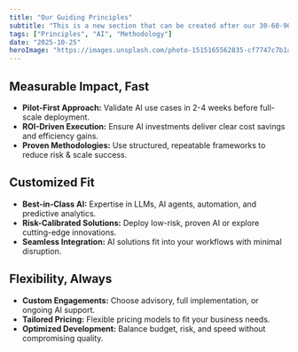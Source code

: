 ```yaml
---
title: "Our Guiding Principles"
subtitle: "This is a new section that can be created after our 30-60-90 day methodology."
tags: ["Principles", "AI", "Methodology"]
date: "2025-10-25"
heroImage: "https://images.unsplash.com/photo-1515165562835-cf7747c7b1a7?auto=format&fit=crop&w=1400&q=80"
---
```


## Measurable Impact, Fast
- **Pilot-First Approach:** Validate AI use cases in 2-4 weeks before full-scale deployment.
- **ROI-Driven Execution:** Ensure AI investments deliver clear cost savings and efficiency gains.
- **Proven Methodologies:** Use structured, repeatable frameworks to reduce risk & scale success.

## Customized Fit
- **Best-in-Class AI:** Expertise in LLMs, AI agents, automation, and predictive analytics.
- **Risk-Calibrated Solutions:** Deploy low-risk, proven AI or explore cutting-edge innovations.
- **Seamless Integration:** AI solutions fit into your workflows with minimal disruption.

## Flexibility, Always
- **Custom Engagements:** Choose advisory, full implementation, or ongoing AI support.
- **Tailored Pricing:** Flexible pricing models to fit your business needs.
- **Optimized Development:** Balance budget, risk, and speed without compromising quality.
